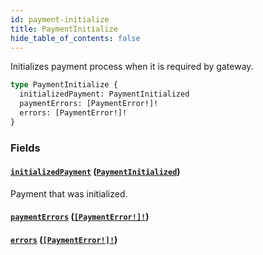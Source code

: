 ```yaml
---
id: payment-initialize
title: PaymentInitialize
hide_table_of_contents: false
---
```


Initializes payment process when it is required by gateway.

```graphql
type PaymentInitialize {
  initializedPayment: PaymentInitialized
  paymentErrors: [PaymentError!]!
  errors: [PaymentError!]!
}
```

### Fields

#### [`initializedPayment`](#) ([`PaymentInitialized`](../../../developer/api-reference/objects/payment-initialized))

Payment that was initialized.

#### [`paymentErrors`](#) ([`[PaymentError!]!`](../../../developer/api-reference/objects/payment-error))

#### [`errors`](#) ([`[PaymentError!]!`](../../../developer/api-reference/objects/payment-error))
